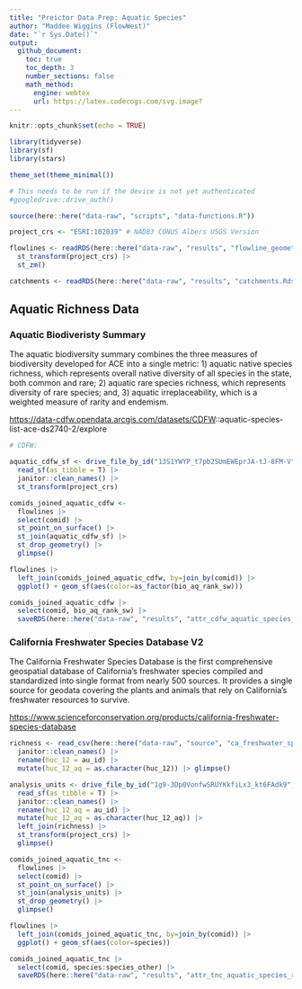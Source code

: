 ```yaml
---
title: "Preictor Data Prep: Aquatic Species"
author: "Maddee Wiggins (FlowWest)"
date: "`r Sys.Date()`"
output: 
  github_document:
    toc: true
    toc_depth: 3
    number_sections: false
    math_method:
      engine: webtex
      url: https://latex.codecogs.com/svg.image?
---
```


```r
knitr::opts_chunk$set(echo = TRUE)

library(tidyverse)
library(sf)
library(stars)

theme_set(theme_minimal())

# This needs to be run if the device is not yet authenticated
#googledrive::drive_auth()

source(here::here("data-raw", "scripts", "data-functions.R"))
```

```r
project_crs <- "ESRI:102039" # NAD83 CONUS Albers USGS Version

flowlines <- readRDS(here::here("data-raw", "results", "flowline_geometries.Rds")) |>
  st_transform(project_crs) |> 
  st_zm()

catchments <- readRDS(here::here("data-raw", "results", "catchments.Rds"))
```

## Aquatic Richness Data

### Aquatic Biodiveristy Summary

The aquatic biodiversity summary combines the three measures of biodiversity developed for ACE into a single metric: 1) aquatic native species richness, which represents overall native diversity of all species in the state, both common and rare; 2) aquatic rare species richness, which represents diversity of rare species; and, 3) aquatic irreplaceability, which is a weighted measure of rarity and endemism.

<https://data-cdfw.opendata.arcgis.com/datasets/CDFW>::aquatic-species-list-ace-ds2740-2/explore

```r

# CDFW:

aquatic_cdfw_sf <- drive_file_by_id("13S1YWYP_t7pb2SUmEWEprJA-tJ-8FM-V") |>
  read_sf(as_tibble = T) |> 
  janitor::clean_names() |> 
  st_transform(project_crs) 

comids_joined_aquatic_cdfw <-
  flowlines |>
  select(comid) |>
  st_point_on_surface() |>
  st_join(aquatic_cdfw_sf) |>
  st_drop_geometry() |>
  glimpse()

flowlines |> 
  left_join(comids_joined_aquatic_cdfw, by=join_by(comid)) |>
  ggplot() + geom_sf(aes(color=as_factor(bio_aq_rank_sw))) 

comids_joined_aquatic_cdfw |> 
  select(comid, bio_aq_rank_sw) |>
  saveRDS(here::here("data-raw", "results", "attr_cdfw_aquatic_species_rank.Rds"))
```

### California Freshwater Species Database V2

The California Freshwater Species Database is the first comprehensive geospatial database of California’s freshwater species compiled and standardized into single format from nearly 500 sources. It provides a single source for geodata covering the plants and animals that rely on California’s freshwater resources to survive.

<https://www.scienceforconservation.org/products/california-freshwater-species-database>

```r
richness <- read_csv(here::here("data-raw", "source", "ca_freshwater_species", "RichnessSummary.csv")) |> 
  janitor::clean_names() |> 
  rename(huc_12 = au_id) |> 
  mutate(huc_12_aq = as.character(huc_12)) |> glimpse()

analysis_units <- drive_file_by_id("1g9-3Dp0VonfwSRUYKkfiLx3_kt6FAdk9", vsizip=T) |>
  read_sf(as_tibble = T) |> 
  janitor::clean_names() |> 
  rename(huc_12_aq = au_id) |> 
  mutate(huc_12_aq = as.character(huc_12_aq)) |> 
  left_join(richness) |> 
  st_transform(project_crs) |> 
  glimpse()

comids_joined_aquatic_tnc <-
  flowlines |>
  select(comid) |>
  st_point_on_surface() |>
  st_join(analysis_units) |>
  st_drop_geometry() |>
  glimpse()

flowlines |> 
  left_join(comids_joined_aquatic_tnc, by=join_by(comid)) |>
  ggplot() + geom_sf(aes(color=species)) 

comids_joined_aquatic_tnc |> 
  select(comid, species:species_other) |>
  saveRDS(here::here("data-raw", "results", "attr_tnc_aquatic_species_rank.Rds"))
```
